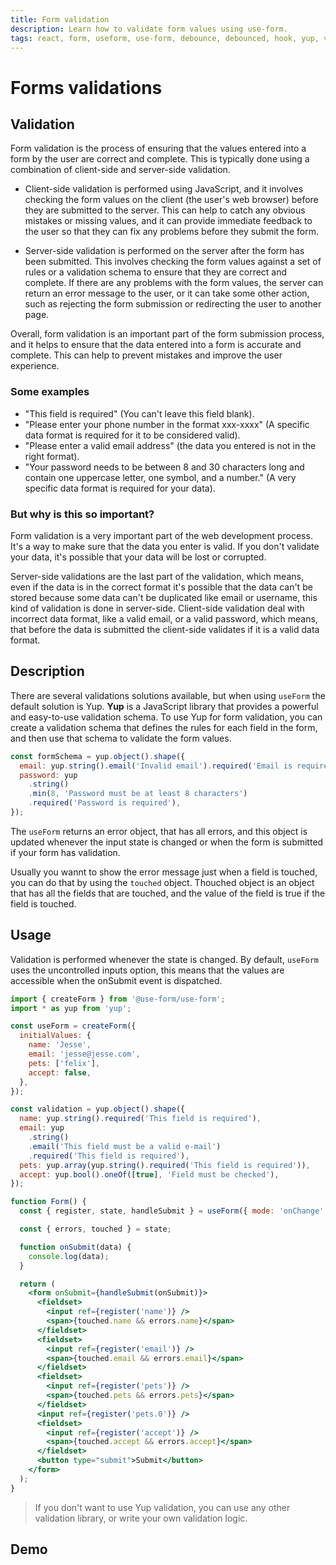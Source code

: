 ```yaml
---
title: Form validation
description: Learn how to validate form values using use-form.
tags: react, form, useform, use-form, debounce, debounced, hook, yup, validation, form-error, error
---
```


# Forms validations

## Validation

Form validation is the process of ensuring that the values entered into a form by the user are correct and complete. This is typically done using a combination of client-side and server-side validation.

- Client-side validation is performed using JavaScript, and it involves checking the form values on the client (the user's web browser) before they are submitted to the server. This can help to catch any obvious mistakes or missing values, and it can provide immediate feedback to the user so that they can fix any problems before they submit the form.

- Server-side validation is performed on the server after the form has been submitted. This involves checking the form values against a set of rules or a validation schema to ensure that they are correct and complete. If there are any problems with the form values, the server can return an error message to the user, or it can take some other action, such as rejecting the form submission or redirecting the user to another page.

Overall, form validation is an important part of the form submission process, and it helps to ensure that the data entered into a form is accurate and complete. This can help to prevent mistakes and improve the user experience.

### Some examples

- "This field is required" (You can't leave this field blank).
- "Please enter your phone number in the format xxx-xxxx" (A specific data format is required for it to be considered valid).
- "Please enter a valid email address" (the data you entered is not in the right format).
- "Your password needs to be between 8 and 30 characters long and contain one uppercase letter, one symbol, and a number." (A very specific data format is required for your data).

### But why is this so important?

Form validation is a very important part of the web development process. It's a way to make sure that the data you enter is valid. If you don't validate your data, it's possible that your data will be lost or corrupted.

Server-side validations are the last part of the validation, which means, even if the data is in the correct format it's possible that the data can't be stored because some data can't be duplicated like email or username, this kind of validation is done in server-side. Client-side validation deal with incorrect data format, like a valid email, or a valid password, which means, that before the data is submitted the client-side validates if it is a valid data format.

## Description

There are several validations solutions available, but when using `useForm` the default solution is Yup. **Yup** is a JavaScript library that provides a powerful and easy-to-use validation schema. To use Yup for form validation, you can create a validation schema that defines the rules for each field in the form, and then use that schema to validate the form values.

```jsx
const formSchema = yup.object().shape({
  email: yup.string().email('Invalid email').required('Email is required'),
  password: yup
    .string()
    .min(8, 'Password must be at least 8 characters')
    .required('Password is required'),
});
```

The `useForm` returns an error object, that has all errors, and this object is updated whenever the input state is changed or when the form is submitted if your form has validation.

Usually you wannt to show the error message just when a field is touched, you can do that by using the `touched` object. Thouched object is an object that has all the fields that are touched, and the value of the field is true if the field is touched.

## Usage

Validation is performed whenever the state is changed. By default, `useForm` uses the uncontrolled inputs option, this means that the values ​​are accessible when the onSubmit event is dispatched.

```jsx
import { createForm } from '@use-form/use-form';
import * as yup from 'yup';

const useForm = createForm({
  initialValues: {
    name: 'Jesse',
    email: 'jesse@jesse.com',
    pets: ['felix'],
    accept: false,
  },
});

const validation = yup.object().shape({
  name: yup.string().required('This field is required'),
  email: yup
    .string()
    .email('This field must be a valid e-mail')
    .required('This field is required'),
  pets: yup.array(yup.string().required('This field is required')),
  accept: yup.bool().oneOf([true], 'Field must be checked'),
});

function Form() {
  const { register, state, handleSubmit } = useForm({ mode: 'onChange' });

  const { errors, touched } = state;

  function onSubmit(data) {
    console.log(data);
  }

  return (
    <form onSubmit={handleSubmit(onSubmit)}>
      <fieldset>
        <input ref={register('name')} />
        <span>{touched.name && errors.name}</span>
      </fieldset>
      <fieldset>
        <input ref={register('email')} />
        <span>{touched.email && errors.email}</span>
      </fieldset>
      <fieldset>
        <input ref={register('pets')} />
        <span>{touched.pets && errors.pets}</span>
      </fieldset>
      <input ref={register('pets.0')} />
      <fieldset>
        <input ref={register('accept')} />
        <span>{touched.accept && errors.accept}</span>
      </fieldset>
      <button type="submit">Submit</button>
    </form>
  );
}
```

> If you don't want to use Yup validation, you can use any other validation library, or write your own validation logic.

## Demo

<Demo url="https://codesandbox.io/s/use-form-validation-form-jmv9e" />
